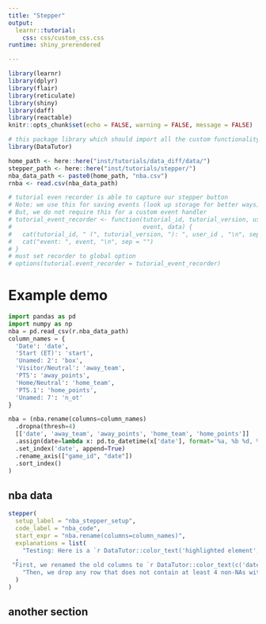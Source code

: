 ```yaml
---
title: "Stepper"
output:
  learnr::tutorial:
    css: css/custom_css.css
runtime: shiny_prerendered

---
```


```r
library(learnr)
library(dplyr)
library(flair)
library(reticulate)
library(shiny)
library(daff)
library(reactable)
knitr::opts_chunk$set(echo = FALSE, warning = FALSE, message = FALSE)

# this package library which should import all the custom functionality we need for doc
library(DataTutor)

home_path <- here::here("inst/tutorials/data_diff/data/")
stepper_path <- here::here("inst/tutorials/stepper/")
nba_data_path <- paste0(home_path, "nba.csv")
rnba <- read.csv(nba_data_path)

# tutorial even recorder is able to capture our stepper button
# Note: we use this for saving events (look up storage for better ways)
# But, we do not require this for a custom event handler
# tutorial_event_recorder <- function(tutorial_id, tutorial_version, user_id,
#                                     event, data) {
#   cat(tutorial_id, " (", tutorial_version, "): ", user_id , "\n", sep = "")
#   cat("event: ", event, "\n", sep = "")
# }
# must set recorder to global option
# options(tutorial.event_recorder = tutorial_event_recorder)
```

# Example demo

```python
import pandas as pd
import numpy as np
nba = pd.read_csv(r.nba_data_path)
column_names = {
  'Date': 'date',
  'Start (ET)': 'start',
  'Unamed: 2': 'box',
  'Visitor/Neutral': 'away_team',
  'PTS': 'away_points',
  'Home/Neutral': 'home_team',
  'PTS.1': 'home_points',
  'Unamed: 7': 'n_ot'
}
```

```python
nba = (nba.rename(columns=column_names)
  .dropna(thresh=4)
  [['date', 'away_team', 'away_points', 'home_team', 'home_points']]
  .assign(date=lambda x: pd.to_datetime(x['date'], format='%a, %b %d, %Y'))
  .set_index('date', append=True)
  .rename_axis(["game_id", "date"])
  .sort_index()
)
```

## nba data

```r
stepper(
  setup_label = "nba_stepper_setup",
  code_label = "nba_code",
  start_expr = "nba.rename(columns=column_names)",
  explanations = list(
    "Testing: Here is a `r DataTutor::color_text('highlighted element', 'highlighted')`. Here is a `r DataTutor::color_text('green element', 'inserted')`. Here is a `r DataTutor::color_text('red element', 'deleted')`. Here is a `r DataTutor::color_text('purple element', 'modified')`. Here are a bunch of words I want to highlight purple: `r DataTutor::color_text(c('date', 'start', 'box', 'away_team', 'away_points', 'home_team', 'home_points', 'n_ot'), 'modified')`."
  ,
 "First, we renamed the old columns to `r DataTutor::color_text(c('date', 'start', 'box', 'away_team', 'away_points', 'home_team', 'home_points', 'n_ot'), 'modified')` using [`rename`](https://pandas.pydata.org/pandas-docs/stable/reference/api/pandas.DataFrame.rename.html?highlight=rename#pandas.DataFrame.rename) and supplying our earlier `r DataTutor::color_text('column_names', 'highlighted')` dict. Now we have much more readable names. Note how we use a `.` to call the `rename` on the dataframe `nba`. Python is different from R in that it heavily uses the object-oriented style of programming using dot notations to access methods of classes (much like `R6` classes in R). This will take some getting used to since you are probably more familiar with R's functional style.",
    "Then, we drop any row that does not contain at least 4 non-NAs with `dropna(thresh=4)`. In this case, nothing has changed because we never satisfied the `thresh` of 4 non-NAs for any rows."
  )
)
```

## another section




